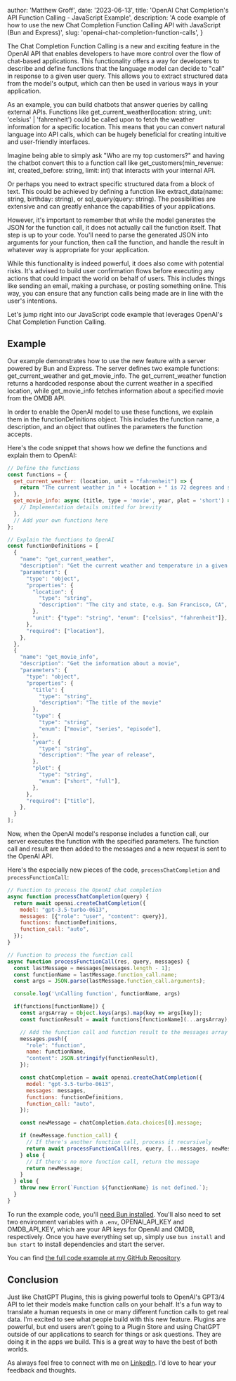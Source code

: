
  author: 'Matthew Groff',
  date: '2023-06-13',
  title: 'OpenAI Chat Completion\'s API Function Calling - JavaScript Example',
  description: 'A code example of how to use the new Chat Completion Function Calling API with JavaScript (Bun and Express)',
  slug: 'openai-chat-completion-function-calls',
}


The Chat Completion Function Calling is a new and exciting feature in the OpenAI API that enables developers to have more control over the flow of chat-based applications. This functionality offers a way for developers to describe and define functions that the language model can decide to "call" in response to a given user query. This allows you to extract structured data from the model's output, which can then be used in various ways in your application.

As an example, you can build chatbots that answer queries by calling external APIs. Functions like get_current_weather(location: string, unit: 'celsius' | 'fahrenheit') could be called upon to fetch the weather information for a specific location. This means that you can convert natural language into API calls, which can be hugely beneficial for creating intuitive and user-friendly interfaces.

Imagine being able to simply ask "Who are my top customers?" and having the chatbot convert this to a function call like get_customers(min_revenue: int, created_before: string, limit: int) that interacts with your internal API.

Or perhaps you need to extract specific structured data from a block of text. This could be achieved by defining a function like extract_data(name: string, birthday: string), or sql_query(query: string). The possibilities are extensive and can greatly enhance the capabilities of your applications.

However, it's important to remember that while the model generates the JSON for the function call, it does not actually call the function itself. That step is up to your code. You'll need to parse the generated JSON into arguments for your function, then call the function, and handle the result in whatever way is appropriate for your application.

While this functionality is indeed powerful, it does also come with potential risks. It's advised to build user confirmation flows before executing any actions that could impact the world on behalf of users. This includes things like sending an email, making a purchase, or posting something online. This way, you can ensure that any function calls being made are in line with the user's intentions.

Let's jump right into our JavaScript code example that leverages OpenAI's Chat Completion Function Calling.

## Example
Our example demonstrates how to use the new feature with a server powered by Bun and Express. The server defines two example functions: get_current_weather and get_movie_info. The get_current_weather function returns a hardcoded response about the current weather in a specified location, while get_movie_info fetches information about a specified movie from the OMDB API.

In order to enable the OpenAI model to use these functions, we explain them in the functionDefinitions object. This includes the function name, a description, and an object that outlines the parameters the function accepts.

Here's the code snippet that shows how we define the functions and explain them to OpenAI:

```javascript
// Define the functions
const functions = {
  get_current_weather: (location, unit = "fahrenheit") => {
    return "The current weather in " + location + " is 72 degrees and sunny.";
  },
  get_movie_info: async (title, type = 'movie', year, plot = 'short') => {
    // Implementation details omitted for brevity
  },
  // Add your own functions here
};

// Explain the functions to OpenAI
const functionDefinitions = [
  {
    "name": "get_current_weather",
    "description": "Get the current weather and temperature in a given location",
    "parameters": {
      "type": "object",
      "properties": {
        "location": {
          "type": "string",
          "description": "The city and state, e.g. San Francisco, CA",
        },
        "unit": {"type": "string", "enum": ["celsius", "fahrenheit"]},
      },
      "required": ["location"],
    },
  },
  {
    "name": "get_movie_info",
    "description": "Get the information about a movie",
    "parameters": {
      "type": "object",
      "properties": {
        "title": {
          "type": "string",
          "description": "The title of the movie"
        },
        "type": {
          "type": "string",
          "enum": ["movie", "series", "episode"],
        },
        "year": {
          "type": "string",
          "description": "The year of release",
        },
        "plot": {
          "type": "string",
          "enum": ["short", "full"],
        },
      },
      "required": ["title"],
    },
  }
];
```

Now, when the OpenAI model's response includes a function call, our server executes the function with the specified parameters. The function call and result are then added to the messages and a new request is sent to the OpenAI API.

Here's the especially new pieces of the code, `processChatCompletion` and `processFunctionCall`:

```javascript
// Function to process the OpenAI chat completion
async function processChatCompletion(query) {
  return await openai.createChatCompletion({
    model: "gpt-3.5-turbo-0613",
    messages: [{"role": "user", "content": query}],
    functions: functionDefinitions,
    function_call: "auto",
  });
}

// Function to process the function call
async function processFunctionCall(res, query, messages) {
  const lastMessage = messages[messages.length - 1];
  const functionName = lastMessage.function_call.name;
  const args = JSON.parse(lastMessage.function_call.arguments);

  console.log('\nCalling function', functionName, args)

  if(functions[functionName]) {
    const argsArray = Object.keys(args).map(key => args[key]);
    const functionResult = await functions[functionName](...argsArray);

    // Add the function call and function result to the messages array
    messages.push({
      "role": "function",
      name: functionName,
      "content": JSON.stringify(functionResult),
    });

    const chatCompletion = await openai.createChatCompletion({
      model: "gpt-3.5-turbo-0613",
      messages: messages,
      functions: functionDefinitions,
      function_call: "auto",
    });

    const newMessage = chatCompletion.data.choices[0].message;

    if (newMessage.function_call) {
      // If there's another function call, process it recursively
      return await processFunctionCall(res, query, [...messages, newMessage]);
    } else {
      // If there's no more function call, return the message
      return newMessage;
    }
  } else {
    throw new Error(`Function ${functionName} is not defined.`);
  }
}
```

To run the example code, you'll [need Bun installed](https://bun.sh/). You'll also need to set two environment variables with a `.env`, OPENAI_API_KEY and OMDB_API_KEY, which are your API keys for OpenAI and OMDB, respectively. Once you have everything set up, simply use `bun install` and `bun start` to install dependencies and start the server.

You can find [the full code example at my GitHub Repository](https://github.com/mattlgroff/openai-chat-completion-functions-example).

## Conclusion
Just like ChatGPT Plugins, this is giving powerful tools to OpenAI's GPT3/4 API to let their models make function calls on your behalf. It's a fun way to translate a human requests in one or many different function calls to get real data. I'm excited to see what people build with this new feature. Plugins are powerful, but end users aren't going to a Plugin Store and using ChatGPT outside of our applications to search for things or ask questions. They are doing it in the apps we build. This is a great way to have the best of both worlds.

As always feel free to connect with me on [LinkedIn](https://www.linkedin.com/in/mattgroff/). I'd love to hear your feedback and thoughts.